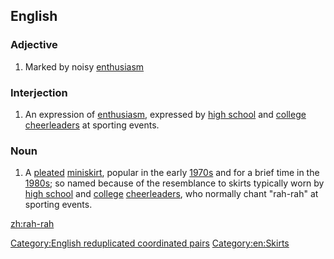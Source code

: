 ==English==

===Adjective===
{{en-adj}}

# Marked by noisy [[enthusiasm]]

===Interjection===
{{en-interj}}

# An expression of [[enthusiasm]], expressed by [[high school]] and [[college]] [[cheerleader]]s at sporting events.

===Noun===
{{en-noun}}

# A [[pleat|pleated]] [[miniskirt]], popular in the early [[1970s]] and for a brief time in the [[1980s]]; so named because of the resemblance to skirts typically worn by [[high school]] and [[college]] [[cheerleader]]s, who normally chant "rah-rah" at sporting events.

[[Category:English reduplicated coordinated pairs]]
[[Category:en:Skirts]]

[[zh:rah-rah]]
